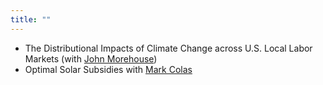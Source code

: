 ```yaml
---
title: ""
---
```


- The Distributional Impacts of Climate Change across U.S. Local Labor Markets (with [John Morehouse](https://www.johnmmorehouse.com/))  
- Optimal Solar Subsidies with [Mark Colas](https://sites.google.com/site/markyaucolas/home)